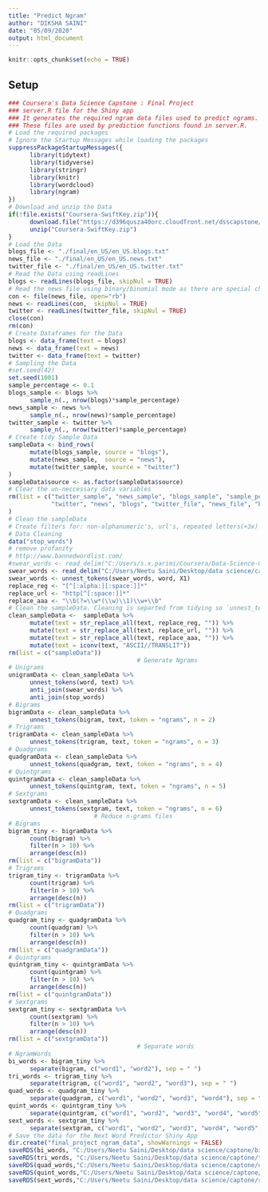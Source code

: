 ---
title: "Predict Ngram"
author: "DIKSHA SAINI"
date: "05/09/2020"
output: html_document
---

```{r setup, include=FALSE}
knitr::opts_chunk$set(echo = TRUE)
```

## Setup
```{r}
### Coursera's Data Science Capstone : Final Project
### server.R file for the Shiny app
### It generates the required ngram data files used to predict ngrams.
### These files are used by prediction functions found in server.R.
# Load the required packages
# Ignore the Startup Messages while loading the packages
suppressPackageStartupMessages({
      library(tidytext)
      library(tidyverse)
      library(stringr)
      library(knitr)
      library(wordcloud)
      library(ngram)
})
# Download and unzip the Data
if(!file.exists("Coursera-SwiftKey.zip")){
      download.file("https://d396qusza40orc.cloudfront.net/dsscapstone/dataset/Coursera-SwiftKey.zip", "Coursera-SwiftKey.zip")
      unzip("Coursera-SwiftKey.zip")
}
# Load the Data
blogs_file <- "./final/en_US/en_US.blogs.txt"
news_file <- "./final/en_US/en_US.news.txt"
twitter_file <- "./final/en_US/en_US.twitter.txt"
# Read the Data using readLines
blogs <- readLines(blogs_file, skipNul = TRUE)
# Read the news file using binary/binomial mode as there are special characters in the text
con <- file(news_file, open="rb")
news <- readLines(con,  skipNul = TRUE)
twitter <- readLines(twitter_file, skipNul = TRUE)
close(con)
rm(con)
# Create Dataframes for the Data
blogs <- data_frame(text = blogs)
news <- data_frame(text = news)
twitter <- data_frame(text = twitter)
# Sampling the Data
#set.seed(42)
set.seed(1001)
sample_percentage <- 0.1
blogs_sample <- blogs %>%
      sample_n(., nrow(blogs)*sample_percentage)
news_sample <- news %>%
      sample_n(., nrow(news)*sample_percentage)
twitter_sample <- twitter %>%
      sample_n(., nrow(twitter)*sample_percentage)
# Create tidy Sample Data
sampleData <- bind_rows(
      mutate(blogs_sample, source = "blogs"),
      mutate(news_sample,  source = "news"),
      mutate(twitter_sample, source = "twitter")
)
sampleData$source <- as.factor(sampleData$source)
# Clear the un-neccessary data variables
rm(list = c("twitter_sample", "news_sample", "blogs_sample", "sample_percentage",
            "twitter", "news", "blogs", "twitter_file", "news_file", "blogs_file")
)
# Clean the sampleData
# Create filters for: non-alphanumeric's, url's, repeated letters(+3x)
# Data Cleaning
data("stop_words")
# remove profanity
# http://www.bannedwordlist.com/
#swear_words <- read_delim("C:/Users/s.x.parimi/Coursera/Data-Science-Capstone-Milestone-Report/final/en_US/swearWords.csv", delim = "\n", col_names = FALSE)
swear_words <- read_delim("C:/Users/Neetu Saini/Desktop/data science/captone/swearWords.csv", delim = "\n", col_names = FALSE)
swear_words <- unnest_tokens(swear_words, word, X1)
replace_reg <- "[^[:alpha:][:space:]]*"
replace_url <- "http[^[:space:]]*"
replace_aaa <- "\\b(?=\\w*(\\w)\\1)\\w+\\b"
# Clean the sampleData. Cleaning is separted from tidying so `unnest_tokens` function can be used for words, and ngrams.
clean_sampleData <-  sampleData %>%
      mutate(text = str_replace_all(text, replace_reg, "")) %>%
      mutate(text = str_replace_all(text, replace_url, "")) %>%
      mutate(text = str_replace_all(text, replace_aaa, "")) %>%
      mutate(text = iconv(text, "ASCII//TRANSLIT"))
rm(list = c("sampleData"))
                                    # Generate Ngrams
# Unigrams
unigramData <- clean_sampleData %>%
      unnest_tokens(word, text) %>%
      anti_join(swear_words) %>%
      anti_join(stop_words)
# Bigrams
bigramData <- clean_sampleData %>%
      unnest_tokens(bigram, text, token = "ngrams", n = 2)
# Trigrams
trigramData <- clean_sampleData %>%
      unnest_tokens(trigram, text, token = "ngrams", n = 3)
# Quadgrams
quadgramData <- clean_sampleData %>%
      unnest_tokens(quadgram, text, token = "ngrams", n = 4)
# Quintgrams
quintgramData <- clean_sampleData %>%
      unnest_tokens(quintgram, text, token = "ngrams", n = 5)
# Sextgrams
sextgramData <- clean_sampleData %>%
      unnest_tokens(sextgram, text, token = "ngrams", n = 6)
                        # Reduce n-grams files
# Bigrams
bigram_tiny <- bigramData %>%
      count(bigram) %>%
      filter(n > 10) %>%
      arrange(desc(n))
rm(list = c("bigramData"))
# Trigrams
trigram_tiny <- trigramData %>%
      count(trigram) %>%
      filter(n > 10) %>%
      arrange(desc(n))
rm(list = c("trigramData"))
# Quadgrams
quadgram_tiny <- quadgramData %>%
      count(quadgram) %>%
      filter(n > 10) %>%
      arrange(desc(n))
rm(list = c("quadgramData"))
# Quintgrams
quintgram_tiny <- quintgramData %>%
      count(quintgram) %>%
      filter(n > 10) %>%
      arrange(desc(n))
rm(list = c("quintgramData"))
# Sextgrams
sextgram_tiny <- sextgramData %>%
      count(sextgram) %>%
      filter(n > 10) %>%
      arrange(desc(n))
rm(list = c("sextgramData"))
                                    # Separate words
# NgramWords
bi_words <- bigram_tiny %>%
      separate(bigram, c("word1", "word2"), sep = " ")
tri_words <- trigram_tiny %>%
      separate(trigram, c("word1", "word2", "word3"), sep = " ")
quad_words <- quadgram_tiny %>%
      separate(quadgram, c("word1", "word2", "word3", "word4"), sep = " ")
quint_words <- quintgram_tiny %>%
      separate(quintgram, c("word1", "word2", "word3", "word4", "word5"), sep = " ")
sext_words <- sextgram_tiny %>%
      separate(sextgram, c("word1", "word2", "word3", "word4", "word5", "word6"), sep = " ")
# Save the data for the Next Word Predictor Shiny App
dir.create("final_project_ngram_data", showWarnings = FALSE)
saveRDS(bi_words, "C:/Users/Neetu Saini/Desktop/data science/captone/bi_words_top.rds")
saveRDS(tri_words, "C:/Users/Neetu Saini/Desktop/data science/captone/tri_words_top.rds")
saveRDS(quad_words,"C:/Users/Neetu Saini/Desktop/data science/captone/quad_words_top.rds")
saveRDS(quint_words,"C:/Users/Neetu Saini/Desktop/data science/captone/quint_words_top.rds")
saveRDS(sext_words,"C:/Users/Neetu Saini/Desktop/data science/captone/sext_words_top.rds")
```